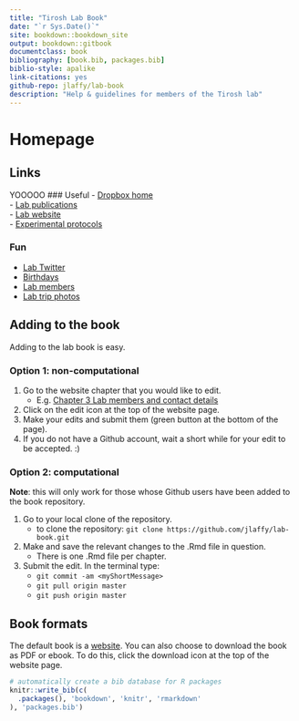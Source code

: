 ```yaml
--- 
title: "Tirosh Lab Book"
date: "`r Sys.Date()`"
site: bookdown::bookdown_site
output: bookdown::gitbook
documentclass: book
bibliography: [book.bib, packages.bib]
biblio-style: apalike
link-citations: yes
github-repo: jlaffy/lab-book
description: "Help & guidelines for members of the Tirosh lab"
---
```


# Homepage 

## Links
YOOOOO
### Useful
- [Dropbox home](https://www.dropbox.com/home/Tirosh%20Lab)  
- [Lab publications](http://www.weizmann.ac.il/mcb/tirosh/publications-0)  
- [Lab website](http://www.weizmann.ac.il/mcb/tirosh/)  
- [Experimental protocols](https://www.dropbox.com/sh/javjoi26i5k5f6t/AADAX4RgSZUFuBwtS6TRE3wua?dl=0)  

### Fun
- [Lab Twitter](https://twitter.com/tiroshlab?lang=bg)  
- [Birthdays](https://www.dropbox.com/s/zwss5fg9rkoz7pp/lab%20bday%20list.xlsx?dl=0)  
- [Lab members](http://www.weizmann.ac.il/mcb/tirosh/group-members)  
- [Lab trip photos](http://www.weizmann.ac.il/mcb/tirosh/pictures)  

## Adding to the book
Adding to the lab book is easy.

### Option 1: non-computational
1. Go to the website chapter that you would like to edit.
   + E.g. [Chapter 3 Lab members and contact details](https://jlaffy.github.io/lab-book/contact.html)
2. Click on the edit icon at the top of the website page.
3. Make your edits and submit them (green button at the bottom of the page).
4. If you do not have a Github account, wait a short while for your edit to be accepted. :)

### Option 2: computational
**Note**: this will only work for those whose Github users have been added to the book repository.

1. Go to your local clone of the repository.
    + to clone the repository: `git clone https://github.com/jlaffy/lab-book.git`  
2. Make and save the relevant changes to the .Rmd file in question.
   + There is one .Rmd file per chapter.
3. Submit the edit. In the terminal type:
   + `git commit -am <myShortMessage>`
   + `git pull origin master`
   + `git push origin master`


## Book formats
The default book is a [website](https://jlaffy.github.io/lab-book). You can also choose to download the book as PDF or ebook. To do this, click the download icon at the top of the website page. 

```r
# automatically create a bib database for R packages
knitr::write_bib(c(
  .packages(), 'bookdown', 'knitr', 'rmarkdown'
), 'packages.bib')
```
